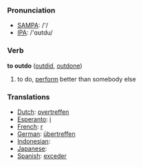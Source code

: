 === Pronunciation ===
*[[w:SAMPA|SAMPA]]: /'/
*[[w:IPA|IPA]]: /'ɑʊtdu/

=== Verb ===

'''to outdo''' ([[outdid]], [[outdone]])

# to do, [[perform]] better than somebody else

=== Translations ===
*[[Dutch]]: [[overtreffen]]
*[[Esperanto]]: [[i]]
*[[French]]: [[r]]
*[[German]]: [[übertreffen]]
*[[Indonesian]]: [[]]
*[[Japanese]]: [[]]
*[[Spanish]]: [[exceder]]